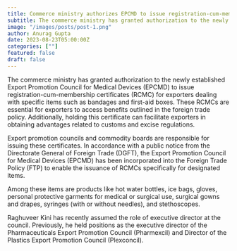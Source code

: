 ```yaml
---
title: Commerce ministry authorizes EPCMD to issue registration-cum-membership certificates for exporters
subtitle: The commerce ministry has granted authorization to the newly established
image: "/images/posts/post-1.png"
author: Anurag Gupta
date: 2023-08-23T05:00:00Z
categories: [""]
featured: false
draft: false
---
```



The commerce ministry has granted authorization to the newly established Export Promotion Council for Medical Devices (EPCMD) to issue registration-cum-membership certificates (RCMC) for exporters dealing with specific items such as bandages and first-aid boxes. These RCMCs are essential for exporters to access benefits outlined in the foreign trade policy. Additionally, holding this certificate can facilitate exporters in obtaining advantages related to customs and excise regulations.

Export promotion councils and commodity boards are responsible for issuing these certificates. In accordance with a public notice from the Directorate General of Foreign Trade (DGFT), the Export Promotion Council for Medical Devices (EPCMD) has been incorporated into the Foreign Trade Policy (FTP) to enable the issuance of RCMCs specifically for designated items.

Among these items are products like hot water bottles, ice bags, gloves, personal protective garments for medical or surgical use, surgical gowns and drapes, syringes (with or without needles), and stethoscopes.

Raghuveer Kini has recently assumed the role of executive director at the council. Previously, he held positions as the executive director of the Pharmaceuticals Export Promotion Council (Pharmexcil) and Director of the Plastics Export Promotion Council (Plexconcil).